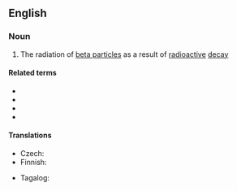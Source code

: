 ==English==

===Noun===
{{en-noun|~}}

# {{lb|en|physics}} The radiation of [[beta particle]]s as a result of [[radioactive]] [[decay]]

====Related terms====
* {{l|en|β}}
* {{l|en|beta}}
* {{l|en|beta ray}}
* {{l|en|beta particle}}

====Translations====
{{trans-top|radiation of beta particles}}
* Czech: {{t|cs|záření beta|n}}
* Finnish: {{t|fi|beetasäteily}}
{{trans-mid}}
* Tagalog: {{t|tl|dagilap-beta}}
{{trans-bottom}}